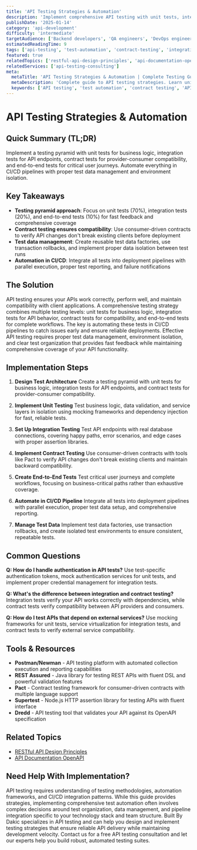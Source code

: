 ```yaml
---
title: 'API Testing Strategies & Automation'
description: 'Implement comprehensive API testing with unit tests, integration tests, contract testing, and end-to-end automation for reliable API delivery.'
publishDate: '2025-01-14'
category: 'api-development'
difficulty: 'intermediate'
targetAudience: ['Backend developers', 'QA engineers', 'DevOps engineers']
estimatedReadingTime: 9
tags: ['api-testing', 'test-automation', 'contract-testing', 'integration-testing', 'ci-cd']
featured: true
relatedTopics: ['restful-api-design-principles', 'api-documentation-openapi']
relatedServices: ['api-testing-consulting']
meta:
  metaTitle: 'API Testing Strategies & Automation | Complete Testing Guide'
  metaDescription: 'Complete guide to API testing strategies. Learn unit tests, integration tests, contract testing, and automation for reliable API delivery.'
  keywords: ['API testing', 'test automation', 'contract testing', 'API integration testing', 'CI/CD testing']
---
```


# API Testing Strategies & Automation

## Quick Summary (TL;DR)

Implement a testing pyramid with unit tests for business logic, integration tests for API endpoints, contract tests for provider-consumer compatibility, and end-to-end tests for critical user journeys. Automate everything in CI/CD pipelines with proper test data management and environment isolation.

## Key Takeaways

- **Testing pyramid approach**: Focus on unit tests (70%), integration tests (20%), and end-to-end tests (10%) for fast feedback and comprehensive coverage
- **Contract testing ensures compatibility**: Use consumer-driven contracts to verify API changes don't break existing clients before deployment
- **Test data management**: Create reusable test data factories, use transaction rollbacks, and implement proper data isolation between test runs
- **Automation in CI/CD**: Integrate all tests into deployment pipelines with parallel execution, proper test reporting, and failure notifications

## The Solution

API testing ensures your APIs work correctly, perform well, and maintain compatibility with client applications. A comprehensive testing strategy combines multiple testing levels: unit tests for business logic, integration tests for API behavior, contract tests for compatibility, and end-to-end tests for complete workflows. The key is automating these tests in CI/CD pipelines to catch issues early and ensure reliable deployments. Effective API testing requires proper test data management, environment isolation, and clear test organization that provides fast feedback while maintaining comprehensive coverage of your API functionality.

## Implementation Steps

1. **Design Test Architecture**
   Create a testing pyramid with unit tests for business logic, integration tests for API endpoints, and contract tests for provider-consumer compatibility.

2. **Implement Unit Testing**
   Test business logic, data validation, and service layers in isolation using mocking frameworks and dependency injection for fast, reliable tests.

3. **Set Up Integration Testing**
   Test API endpoints with real database connections, covering happy paths, error scenarios, and edge cases with proper assertion libraries.

4. **Implement Contract Testing**
   Use consumer-driven contracts with tools like Pact to verify API changes don't break existing clients and maintain backward compatibility.

5. **Create End-to-End Tests**
   Test critical user journeys and complete workflows, focusing on business-critical paths rather than exhaustive coverage.

6. **Automate in CI/CD Pipeline**
   Integrate all tests into deployment pipelines with parallel execution, proper test data setup, and comprehensive reporting.

7. **Manage Test Data**
   Implement test data factories, use transaction rollbacks, and create isolated test environments to ensure consistent, repeatable tests.

## Common Questions

**Q: How do I handle authentication in API tests?**
Use test-specific authentication tokens, mock authentication services for unit tests, and implement proper credential management for integration tests.

**Q: What's the difference between integration and contract testing?**
Integration tests verify your API works correctly with dependencies, while contract tests verify compatibility between API providers and consumers.

**Q: How do I test APIs that depend on external services?**
Use mocking frameworks for unit tests, service virtualization for integration tests, and contract tests to verify external service compatibility.

## Tools & Resources

- **Postman/Newman** - API testing platform with automated collection execution and reporting capabilities
- **REST Assured** - Java library for testing REST APIs with fluent DSL and powerful validation features
- **Pact** - Contract testing framework for consumer-driven contracts with multiple language support
- **Supertest** - Node.js HTTP assertion library for testing APIs with fluent interface
- **Dredd** - API testing tool that validates your API against its OpenAPI specification

## Related Topics

- [RESTful API Design Principles](/topics/restful-api-design-principles)
- [API Documentation OpenAPI](/topics/api-documentation-openapi)

## Need Help With Implementation?

API testing requires understanding of testing methodologies, automation frameworks, and CI/CD integration patterns. While this guide provides strategies, implementing comprehensive test automation often involves complex decisions around test organization, data management, and pipeline integration specific to your technology stack and team structure. Built By Dakic specializes in API testing and can help you design and implement testing strategies that ensure reliable API delivery while maintaining development velocity. Contact us for a free API testing consultation and let our experts help you build robust, automated testing suites.
